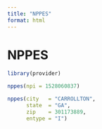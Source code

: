 ```yaml
---
title: "NPPES"
format: html
---
```


# NPPES


```r
library(provider)

nppes(npi = 1528060837)

nppes(city   = "CARROLLTON",
      state  = "GA",
      zip    = 301173889,
      entype = "I")
```

